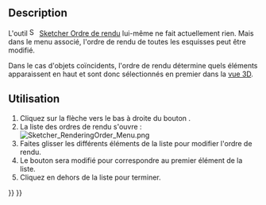 <languages/>

{{Docnav/fr
|[[Sketcher_Snap/fr|Aimantation]]
|[[Sketcher_StopOperation/fr|Arrêt de l'opération]]
|[[Sketcher_Workbench/fr|Atelier Sketcher]]
|IconL=Sketcher_Snap.svg
|IconR=Sketcher_StopOperation.svg
|IconC=Workbench_Sketcher.svg
}}

{{GuiCommand/fr
|Name=Sketcher RenderingOrder
|Name/fr=Sketcher Ordre de rendu
|Workbenches=[[Sketcher_Workbench/fr|Sketcher]]
|Version=0.21
}}

<span id="Description"></span>
==Description==

L'outil [[Image:Sketcher_RenderingOrder.svg|16px]] [[Sketcher_RenderingOrder/fr|Sketcher Ordre de rendu]] lui-même ne fait actuellement rien. Mais dans le menu associé, l'ordre de rendu de toutes les esquisses peut être modifié.

Dans le cas d'objets coïncidents, l'ordre de rendu détermine quels éléments apparaissent en haut et sont donc sélectionnés en premier dans la [[3D_view|vue 3D]].

<span id="Usage"></span>
==Utilisation==

# Cliquez sur la flèche vers le bas à droite du bouton {{Button|[[Image:Sketcher_RenderingOrder.svg|16px]] [[Sketcher_RenderingOrder/fr|Configurer l'ordre de rendu]]}}.
# La liste des ordres de rendu s'ouvre :<br>[[File:Sketcher_RenderingOrder_Menu.png]]
# Faites glisser les différents éléments de la liste pour modifier l'ordre de rendu.
# Le bouton sera modifié pour correspondre au premier élément de la liste.
# Cliquez en dehors de la liste pour terminer.


{{Docnav/fr
|[[Sketcher_Snap/fr|Aimantation]]
|[[Sketcher_StopOperation/fr|Arrêt de l'opération]]
|[[Sketcher_Workbench/fr|Atelier Sketcher]]
|IconL=Sketcher_Snap.svg
|IconR=Sketcher_StopOperation.svg
|IconC=Workbench_Sketcher.svg
}}

{{Sketcher_Tools_navi{{#translation:}}}}
{{Userdocnavi{{#translation:}}}}